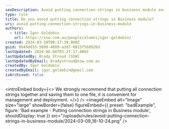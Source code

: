 ```yaml
---
seoDescription: Avoid putting connection strings in business module and instead consolidate them into a single file for easier management and deployment.
type: rule
title: Do you avoid putting connection strings in Business module?
uri: avoid-putting-connection-strings-in-business-module
authors:
  - title: Igor Goldobin
    url: https://ssw.com.au/people/alumni/igor-goldobin/
created: 2024-03-10T00:17:39.000Z
guid: 8b49d033-5099-4089-a3d7-0815f568926d
lastUpdated: 2024-06-08T03:27:17.000Z
lastUpdatedBy: Brady Stroud [SSW]
lastUpdatedByEmail: bradystroud@ssw.com.au
createdBy: Igor Goldobin
createdByEmail: igor.goldobin@gmail.com
isArchived: false
---
```


<introEmbed
  body={<>
We strongly recommend that putting all connection strings together and saving them to one file, it is convenient for management and deployment.
  </>}
/>
<imageEmbed
  alt="Image"
  size="large"
  showBorder={false}
  figureEmbed={{
    preset: "badExample",
    figure: 'Bad example - Putting connection strings in Business module',
    shouldDisplay: true
  }}
  src="/uploads/rules/avoid-putting-connection-strings-in-business-module/2024-03-09_16-10-24.png"
/>

